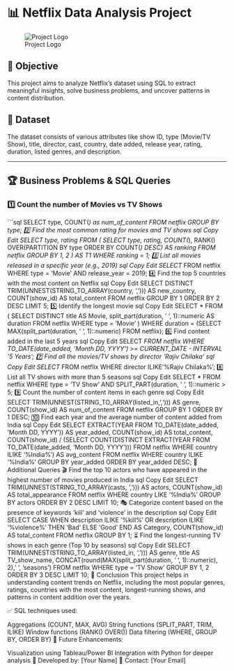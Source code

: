 # 📊 Netflix Data Analysis Project

![Project Logo](logo.png)  

## 🎯 Objective  
This project aims to analyze Netflix's dataset using SQL to extract meaningful insights, solve business problems, and uncover patterns in content distribution.

## 📌 Dataset  
The dataset consists of various attributes like show ID, type (Movie/TV Show), title, director, cast, country, date added, release year, rating, duration, listed genres, and description.

---

## 🏆 Business Problems & SQL Queries  

### 1️⃣ Count the number of Movies vs TV Shows  
```sql
SELECT type, COUNT(*) as num_of_content
FROM netflix
GROUP BY type;
2️⃣ Find the most common rating for movies and TV shows
sql
Copy
Edit
SELECT type, rating
FROM 
(
    SELECT type, rating, COUNT(*),
           RANK() OVER(PARTITION BY type ORDER BY COUNT(*) DESC) AS ranking
    FROM netflix
    GROUP BY 1, 2
) AS T1
WHERE ranking = 1;
3️⃣ List all movies released in a specific year (e.g., 2019)
sql
Copy
Edit
SELECT * 
FROM netflix
WHERE type = 'Movie' AND release_year = 2019;
4️⃣ Find the top 5 countries with the most content on Netflix
sql
Copy
Edit
SELECT DISTINCT TRIM(UNNEST(STRING_TO_ARRAY(country, ','))) AS new_country, 
       COUNT(show_id) AS total_content
FROM netflix
GROUP BY 1
ORDER BY 2 DESC
LIMIT 5;
5️⃣ Identify the longest movie
sql
Copy
Edit
SELECT * 
FROM 
(
    SELECT DISTINCT title AS Movie, 
           split_part(duration, ' ', 1)::numeric AS duration
    FROM netflix
    WHERE type = 'Movie'
)
WHERE duration = (SELECT MAX(split_part(duration, ' ', 1)::numeric) FROM netflix);
6️⃣ Find content added in the last 5 years
sql
Copy
Edit
SELECT *
FROM netflix
WHERE TO_DATE(date_added, 'Month DD, YYYY') >= CURRENT_DATE - INTERVAL '5 Years';
7️⃣ Find all the movies/TV shows by director 'Rajiv Chilaka'
sql
Copy
Edit
SELECT *
FROM netflix
WHERE director ILIKE '%Rajiv Chilaka%';
8️⃣ List all TV shows with more than 5 seasons
sql
Copy
Edit
SELECT *
FROM netflix
WHERE type = 'TV Show' AND SPLIT_PART(duration, ' ', 1)::numeric > 5;
9️⃣ Count the number of content items in each genre
sql
Copy
Edit
SELECT TRIM(UNNEST(STRING_TO_ARRAY(listed_in, ','))) AS genre, 
       COUNT(show_id) AS num_of_content
FROM netflix
GROUP BY 1
ORDER BY 1 DESC;
🔟 Find each year and the average number of content added from India
sql
Copy
Edit
SELECT EXTRACT(YEAR FROM TO_DATE(date_added, 'Month DD, YYYY')) AS year_added,
       COUNT(show_id) AS total_content,
       COUNT(show_id) / (SELECT COUNT(DISTINCT EXTRACT(YEAR FROM TO_DATE(date_added, 'Month DD, YYYY'))) 
                         FROM netflix 
                         WHERE country ILIKE '%India%') AS avg_content
FROM netflix
WHERE country ILIKE '%India%'
GROUP BY year_added
ORDER BY year_added DESC;
📌 Additional Queries
🎬 Find the top 10 actors who have appeared in the highest number of movies produced in India
sql
Copy
Edit
SELECT TRIM(UNNEST(STRING_TO_ARRAY(casts, ','))) AS actors, 
       COUNT(show_id) AS total_appearance
FROM netflix
WHERE country LIKE '%India%'
GROUP BY actors
ORDER BY 2 DESC
LIMIT 10;
🎭 Categorize content based on the presence of keywords 'kill' and 'violence' in the description
sql
Copy
Edit
SELECT CASE 
           WHEN description ILIKE '%kill%' OR description ILIKE '%violence%' THEN 'Bad'
           ELSE 'Good'
       END AS Category,
       COUNT(show_id) AS total_content
FROM netflix
GROUP BY 1;
⏳ Find the longest-running TV shows in each genre (Top 10 by seasons)
sql
Copy
Edit
SELECT TRIM(UNNEST(STRING_TO_ARRAY(listed_in, ','))) AS genre,
       title AS TV_show_name,
       CONCAT(round(MAX(split_part(duration, ' ', 1)::numeric), 2), ' ', 'seasons')
FROM netflix
WHERE type = 'TV Show'
GROUP BY 1, 2
ORDER BY 3 DESC
LIMIT 10;
📢 Conclusion
This project helps in understanding content trends on Netflix, including the most popular genres, ratings, countries with the most content, longest-running shows, and patterns in content addition over the years.

✅ SQL techniques used:

Aggregations (COUNT, MAX, AVG)
String functions (SPLIT_PART, TRIM, ILIKE)
Window functions (RANK() OVER())
Data filtering (WHERE, GROUP BY, ORDER BY)
📌 Future Enhancements:

Visualization using Tableau/Power BI
Integration with Python for deeper analysis
🚀 Developed by: [Your Name]
📧 Contact: [Your Email]
